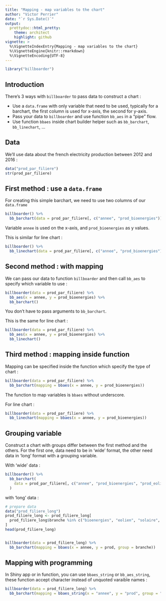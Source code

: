 ```yaml
---
title: "Mapping - map variables to the chart"
author: "Victor Perrier"
date: "`r Sys.Date()`"
output:
  prettydoc::html_pretty:
    theme: architect
    highlight: github
vignette: >
  %\VignetteIndexEntry{Mapping - map variables to the chart}
  %\VignetteEngine{knitr::rmarkdown}
  %\VignetteEncoding{UTF-8}
---
```


```r
library("billboarder")
```


## Introduction

There's 3 ways with `billboarder` to pass data to construct a chart :

* Use a `data.frame` with only variable that need to be used, typically for a barchart, the first column is used for x-axis, the second for y-axis.
* Pass your data to `billboarder` and use function `bb_aes` in a "pipe" flow.
* Use function `bbaes` inside chart builder helper such as `bb_barchart`, `bb_linechart`, ...


## Data

We'll use data about the french electricity production between 2012 and 2016 :

```r
data("prod_par_filiere")
str(prod_par_filiere)
```


## First method : use a `data.frame`

For creating this simple barchart, we need to use two columns of our `data.frame`

```r
billboarder() %>% 
  bb_barchart(data = prod_par_filiere[, c("annee", "prod_bioenergies")])
```

Variable `annee` is used on the x-axis, and `prod_bioenergies` as y values.


This is similar for line chart :

```r
billboarder() %>% 
  bb_linechart(data = prod_par_filiere[, c("annee", "prod_bioenergies")])
```


## Second method : with mapping

We can pass our data to function `billboarder` and then call `bb_aes` to specify which variable to use :

```r
billboarder(data = prod_par_filiere) %>% 
  bb_aes(x = annee, y = prod_bioenergies) %>% 
  bb_barchart()
```

You don't have to pass arguments to `bb_barchart`.


This is the same for line chart :

```r
billboarder(data = prod_par_filiere) %>% 
  bb_aes(x = annee, y = prod_bioenergies) %>% 
  bb_linechart()
```



## Third method : mapping inside function

Mapping can be specified inside the function which specify the type of chart :

```r
billboarder(data = prod_par_filiere) %>% 
  bb_barchart(mapping = bbaes(x = annee, y = prod_bioenergies))
```

The function to map variables is `bbaes` without underscore.

For line chart :

```r
billboarder(data = prod_par_filiere) %>% 
  bb_linechart(mapping = bbaes(x = annee, y = prod_bioenergies))
```



## Grouping variable

Construct a chart with groups differ between the first method and the others. For the first one, data need to be in 'wide' format, the other need data in 'long' format with a grouping variable.



With 'wide' data :

```r
billboarder() %>% 
  bb_barchart(
    data = prod_par_filiere[, c("annee", "prod_bioenergies", "prod_eolien", "prod_solaire", "prod_hydraulique")]
  )
```


with 'long' data :

```r
# prepare data
data("prod_filiere_long")
prod_filiere_long <- prod_filiere_long[
  prod_filiere_long$branche %in% c("bioenergies", "eolien", "solaire", "hydraulique"), 
]
head(prod_filiere_long)


billboarder(data = prod_filiere_long) %>% 
  bb_barchart(mapping = bbaes(x = annee, y = prod, group = branche))
```




## Mapping with programming

In Shiny app or in function, you can use `bbaes_string` or `bb_aes_string`, these function accept character instead of unquoted varaible names :

```r
billboarder(data = prod_filiere_long) %>% 
  bb_barchart(mapping = bbaes_string(x = "annee", y = "prod", group = "branche"))
```




